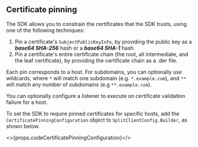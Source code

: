 ## Certificate pinning

The SDK allows you to constrain the certificates that the SDK trusts, using one of the following techniques:

1. Pin a certificate's `SubjectPublicKeyInfo`, by providing the public key as a ___base64 SHA-256___ hash or a ___base64 SHA-1___ hash.
2. Pin a certificate's entire certificate chain (the root, all intermediate, and the leaf certificate), by providing the certificate chain as a .der file.

Each pin corresponds to a host. For subdomains, you can optionally use wildcards, where `*` will match one subdomain (e.g. `*.example.com`), and `**` will match any number of subdomains (e.g `**.example.com`).

You can optionally configure a listener to execute on certificate validation failure for a host.

To set the SDK to require pinned certificates for specific hosts, add the `CertificatePinningConfiguration` object to `SplitClientConfig.Builder`, as shown below.

<>{props.codeCertificatePinningConfiguration}</>